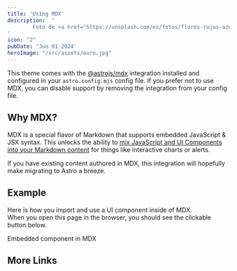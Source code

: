 ```yaml
---
title: 'Using MDX'
description:  '
        Foto de <a href="https://unsplash.com/es/fotos/flores-rojas-azules-y-blancas-5TK1F5VfdIk">Europeana</a> en <a class="text-pgreen font-bold" href="https://unsplash.com/es/fotos/flores-rojas-azules-y-blancas-5TK1F5VfdIk">Unsplash</a>
'
icon: "2"
pubDate: 'Jun 01 2024'
heroImage: "/src/assets/euro.jpg"
---
```


This theme comes with the [@astrojs/mdx](https://docs.astro.build/en/guides/integrations-guide/mdx/) integration installed and configured in your `astro.config.mjs` config file. If you prefer not to use MDX, you can disable support by removing the integration from your config file.

## Why MDX?

MDX is a special flavor of Markdown that supports embedded JavaScript & JSX syntax. This unlocks the ability to [mix JavaScript and UI Components into your Markdown content](https://docs.astro.build/en/guides/markdown-content/#mdx-features) for things like interactive charts or alerts.

If you have existing content authored in MDX, this integration will hopefully make migrating to Astro a breeze.

## Example

Here is how you import and use a UI component inside of MDX.  
When you open this page in the browser, you should see the clickable button below.


<HeaderLink href="#" onclick="alert('clicked!')">
	Embedded component in MDX
</HeaderLink>

## More Links
